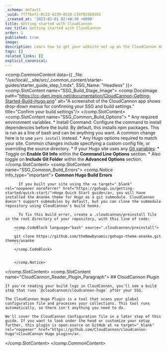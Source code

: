 ```yaml
---
_schema: default
_uuid: 7fff6efc-0c23-4239-8128-c34f024b8202
_created_at: '2023-02-01 02:40:30 +0000'
title: Getting started with CloudCannon
nav_title: Getting started with CloudCannon
order: 1
published: true
image:
description: Learn how to get your website set up on the CloudCannon Hugo CMS.
tags: []
related_links: []
explicit_canonical:
---
```

<comp.CommonContent data={{ _file: "/usr/local/__site/src/_common_content/starter-guides/starter_guide_step_1.mdx", SSG_Name: "Headless" }}>
  <comp.SlotContent name="SSG_Build_Stage_Image">
    <comp.DocsImage path="https://cc-dam.imgix.net/documentation/CloudCannon-Getting-Started-Build-Hugo.png" alt="A screenshot of the CloudCannon app shows drop-down menus for confirming your SSG and build settings." title="Confirm your build settings"/>
  </comp.SlotContent>
  <comp.SlotContent name="SSG_Common_Build_Options">
    * Any required environment variables.
    * Install Command: Configure the command to install dependencies before the build. By default, this installs npm packages. This is run as a line of bash and can be anything you want. A common change here is to use `yarn install` instead.
    * Any Hugo options required to match your site. Common changes include specifying a custom config file, or overriding the source directory.
    * If your Hugo site uses any [Git variables](https://gohugo.io/variables/git/):
      * Toggle on **Enable Git Info** within the **Command Line Options** section.
      * Also toggle on **Include Git Folder** within the **Advanced Options** section.
  </comp.SlotContent>
  <comp.SlotContent name="SSG_Common_Build_Errors">
    <comp.Notice info_type="important">
          **Common Hugo Build Errors**

          If you built your site using the <a target="_blank" rel="noopener noreferrer" href="https://gohugo.io/getting-started/quick-start/">Hugo Quick Start guide</a>, you will have installed the Ananke theme for Hugo as a git submodule. CloudCannon doesn't support submodules by default, but you can clone the submodule repository using CloudCannon's build hooks.

          To fix this build error, create a .cloudcannon/preinstall file in the root directory of your repository, with this line of code:

        <comp.CodeBlock language="bash" source=".cloudcannon/preinstall">
        ```
        git clone https://github.com/theNewDynamic/gohugo-theme-ananke.git themes/ananke
        ```
        </comp.CodeBlock>


        </comp.Notice>
  </comp.SlotContent>
  <comp.SlotContent name="CloudCannon_Reader_Plugin_Paragraph">
    ## CloudCannon Plugin

    If you're reading your build logs in CloudCannon, you'll see a build step that runs `@cloudcannon/cloudcannon-hugo` after your SSG.

    The CloudCannon Hugo Plugin is a tool that scans your global configuration file and processes your collections. This tool runs automatically, so there isn't anything you need to do.

    We'll cover the CloudCannon Configuration file in a later step of this guide. If you want to look under the hood or customize your setup further, this plugin is open-source on GitHub at <a target="_blank" rel="noopener" href="https://github.com/CloudCannon/cloudcannon-hugo">CloudCannon Hugo plugin</a>.
  </comp.SlotContent>
</comp.CommonContent>